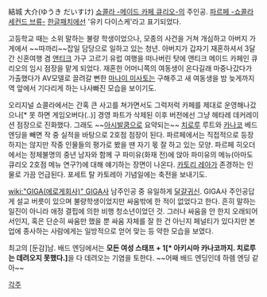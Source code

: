 結城 大介(ゆうき だいすけ)
[[쇼콜라 -메이드 카페 큐리오-]]의 주인공. [[파르페 -쇼콜라 세컨드 브류-]] [[한글패치]]에선 '유키 다이스케'라고 표기되었다.

고등학교 때는 소위 말하는 불량 학생이었으나, 모종의 사건을 거쳐 개심하고 아버지 가게에서 ~~따까리~~잡일 담당으로 일하고 있는 청년. 아버지가 갑자기 재혼하셔서 3달간 신혼여행 겸 [[앤티크]] 가구 고르기 유럽 여행을 떠나버린 탓에 앤티크 메이드 카페인 큐리오의 임시 점장을 맡게 되었다. 재혼한 어머니쪽의 여동생이 온다길래 마중나갔다가 가출했다가 AV모델로 끌려갈 뻔한 [[마나이 미사토]]는 구해주고 새 여동생을 밤 늦게까지 역 앞에서 기다리게 하는 나사빠진 모습을 보이기도.

오리지널 쇼콜라에서는 간혹 큰 사고를 쳐가면서도 그럭저럭 카페를 제대로 운영해나갔으나[* 못 하면 게임오버다(..)] 경영 파트가 삭제된 이후 버전에선 그냥 헤타레 데커레이션 점장으로 진화했다. 그래도 ~~[[아시발쿰]]으로 요약되는~~ [[치로루]] 루트와 [[카나코]] 베드 엔딩을 빼면 작 중 실적을 바탕으로 2호점 점장이 된다. 파르페에서는 직접적으로 등장하지는 않지만 작중 인물들의 평가로 봤을 땐 자기 몫 잘 하고 있는 모양. 파르페 히오더에서는 정체불명의 중년 남자와 함께 구 파미유(화재 전)에 앉아 파미유의 메뉴(아마도 큐리오 2호점 메뉴 연구?)에 대해 얘기하는 장면이 나온다.  [[카토리 레아]]가 존경하는 인물로 가끔 언급된다. 포세트 탈 카토레아 기념일에는 축전을 보내기도.

[[wiki:"GIGA(에로게회사)" GIGA]]사 남주인공 중 유일하게 [[달걀귀신]]. GIGA사 주인공답게 설교 버릇이 있으며 불량학생이었지만 싸움밖에 한 적이 없었다고 한다. 흔히 말하는 일진이 아니라 애정 결핍에 의한 비행 청소년이었던 것. 그러나 싸움을 안 한지 오래되어서인지, 혹은 단순히 싸움만 했을 뿐 싸움 자체를 잘 한 건 아닌지 페널티가 있다지만 본업에 종사하는 사람에게는 일방적으로 얻어 맞는 등 약한 모습을 보였다.

최고의 [둔감]남. 배드 엔딩에서는  '''모든 여성 스태프 + 1[* 아키시마 카나코까지. 치로루는 데려오지 못했다.]'''을 다 데려오는 기염을 토한다. ~~어째 배드 엔딩인데 하렘 엔딩 같아~~

[[각주]]
